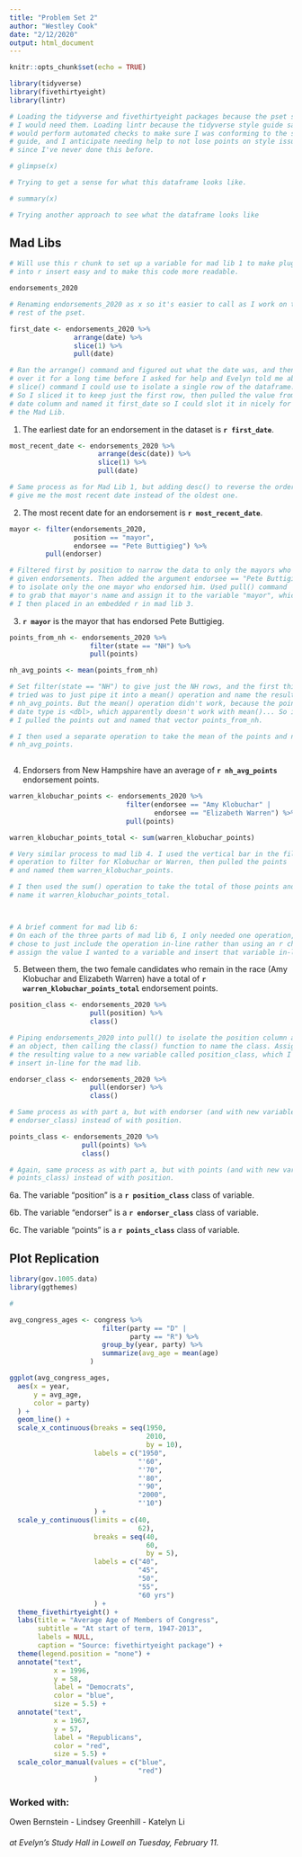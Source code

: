 ```yaml
---
title: "Problem Set 2"
author: "Westley Cook"
date: "2/12/2020"
output: html_document
---
```


```r
knitr::opts_chunk$set(echo = TRUE)

library(tidyverse)
library(fivethirtyeight)
library(lintr)

# Loading the tidyverse and fivethirtyeight packages because the pset said
# I would need them. Loading lintr because the tidyverse style guide said it
# would perform automated checks to make sure I was conforming to the style
# guide, and I anticipate needing help to not lose points on style issues
# since I've never done this before.

```


```r

# glimpse(x)

# Trying to get a sense for what this dataframe looks like.

# summary(x)

# Trying another approach to see what the dataframe looks like

```


## Mad Libs

```r

# Will use this r chunk to set up a variable for mad lib 1 to make plugging
# into r insert easy and to make this code more readable.

endorsements_2020

# Renaming endorsements_2020 as x so it's easier to call as I work on the
# rest of the pset.

first_date <- endorsements_2020 %>% 
                arrange(date) %>% 
                slice(1) %>% 
                pull(date)

# Ran the arrange() command and figured out what the date was, and then labored
# over it for a long time before I asked for help and Evelyn told me about the
# slice() command I could use to isolate a single row of the dataframe.
# So I sliced it to keep just the first row, then pulled the value from the
# date column and named it first_date so I could slot it in nicely for
# the Mad Lib.

```

1. The earliest date for an endorsement in the dataset is **`r first_date`**.

```r

most_recent_date <- endorsements_2020 %>% 
                      arrange(desc(date)) %>% 
                      slice(1) %>% 
                      pull(date)

# Same process as for Mad Lib 1, but adding desc() to reverse the order and
# give me the most recent date instead of the oldest one.

```

2. The most recent date for an endorsement is **`r most_recent_date`**.

```r

mayor <- filter(endorsements_2020, 
                position == "mayor", 
                endorsee == "Pete Buttigieg") %>% 
         pull(endorser)

# Filtered first by position to narrow the data to only the mayors who have
# given endorsements. Then added the argument endorsee == "Pete Buttigieg"
# to isolate only the one mayor who endorsed him. Used pull() command
# to grab that mayor's name and assign it to the variable "mayor", which
# I then placed in an embedded r in mad lib 3.

```


3. **`r mayor`** is the mayor that has endorsed Pete Buttigieg.

```r

points_from_nh <- endorsements_2020 %>% 
                    filter(state == "NH") %>% 
                    pull(points)

nh_avg_points <- mean(points_from_nh)

# Set filter(state == "NH") to give just the NH rows, and the first thing I
# tried was to just pipe it into a mean() operation and name the result
# nh_avg_points. But the mean() operation didn't work, because the points
# date type is <dbl>, which apparently doesn't work with mean()... So instead,
# I pulled the points out and named that vector points_from_nh.

# I then used a separate operation to take the mean of the points and name it
# nh_avg_points.
                        

```

4. Endorsers from New Hampshire have an average of **`r nh_avg_points`** endorsement points.

```r

warren_klobuchar_points <- endorsements_2020 %>% 
                             filter(endorsee == "Amy Klobuchar" | 
                                    endorsee == "Elizabeth Warren") %>% 
                             pull(points)

warren_klobuchar_points_total <- sum(warren_klobuchar_points)

# Very similar process to mad lib 4. I used the vertical bar in the filter()
# operation to filter for Klobuchar or Warren, then pulled the points
# and named them warren_klobuchar_points.

# I then used the sum() operation to take the total of those points and
# name it warren_klobuchar_points_total.



# A brief comment for mad lib 6:
# On each of the three parts of mad lib 6, I only needed one operation, so I
# chose to just include the operation in-line rather than using an r chunk to
# assign the value I wanted to a variable and insert that variable in-line.

```

5. Between them, the two female candidates who remain in the race (Amy Klobuchar and Elizabeth Warren) have a total of **`r warren_klobuchar_points_total`** endorsement points.

```r

position_class <- endorsements_2020 %>%
                    pull(position) %>%
                    class()

# Piping endorsements_2020 into pull() to isolate the position column as
# an object, then calling the class() function to name the class. Assigning
# the resulting value to a new variable called position_class, which I will
# insert in-line for the mad lib.

endorser_class <- endorsements_2020 %>% 
                    pull(endorser) %>% 
                    class()

# Same process as with part a, but with endorser (and with new variable 
# endorser_class) instead of with position.

points_class <- endorsements_2020 %>% 
                  pull(points) %>% 
                  class()

# Again, same process as with part a, but with points (and with new variable 
# points_class) instead of with position.

```

6a. The variable “position” is a **`r position_class`** class of variable.

6b. The variable “endorser” is a **`r endorser_class`** class of variable.

6c. The variable “points” is a **`r points_class`** class of variable.




## Plot Replication

```r

library(gov.1005.data)
library(ggthemes)

# 

```


```r

avg_congress_ages <- congress %>% 
                       filter(party == "D" | 
                              party == "R") %>% 
                       group_by(year, party) %>% 
                       summarize(avg_age = mean(age)
                    )

ggplot(avg_congress_ages,
  aes(x = year,
      y = avg_age,
      color = party)
  ) +
  geom_line() +
  scale_x_continuous(breaks = seq(1950,
                                  2010,
                                  by = 10),
                     labels = c("1950",
                                "'60",
                                "'70",
                                "'80",
                                "'90",
                                "2000",
                                "'10")
                     ) +
  scale_y_continuous(limits = c(40,
                                62),
                     breaks = seq(40,
                                  60,
                                  by = 5),
                     labels = c("40",
                                "45",
                                "50",
                                "55",
                                "60 yrs")
                     ) +
  theme_fivethirtyeight() + 
  labs(title = "Average Age of Members of Congress",
       subtitle = "At start of term, 1947-2013",
       labels = NULL,
       caption = "Source: fivethirtyeight package") +
  theme(legend.position = "none") +
  annotate("text",
           x = 1996,
           y = 58,
           label = "Democrats",
           color = "blue",
           size = 5.5) +
  annotate("text",
           x = 1967, 
           y = 57, 
           label = "Republicans",
           color = "red",
           size = 5.5) +
  scale_color_manual(values = c("blue",
                                "red")
                     )


```

### Worked with:
Owen Bernstein
- Lindsey Greenhill
- Katelyn Li

###### at Evelyn's Study Hall in Lowell on Tuesday, February 11.